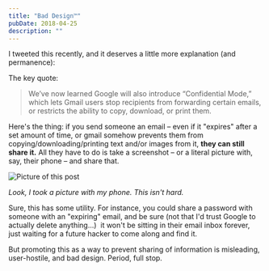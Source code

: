```yaml
---
title: "Bad Design™"
pubDate: 2018-04-25
description: ""
---
```



<OldPost />

I tweeted this recently, and it deserves a little more explanation (and permanence):

<Tweet id="https://twitter.com/tnorthcutt/status/985585855761997824" />

The key quote:

> We’ve now learned Google will also introduce “Confidential Mode,” which lets Gmail users stop recipients from forwarding certain emails, or restricts the ability to copy, download, or print them.

Here's the thing: if you send someone an email – even if it "expires" after a set amount of time, or gmail somehow prevents them from copying/downloading/printing text and/or images from it, **they can still share it.** All they have to do is take a screenshot – or a literal picture with, say, their phone – and share that.

![Picture of this post](/images/screen-pic.jpg)

_Look, I took a picture with my phone. This isn't hard._

Sure, this has some utility. For instance, you could share a password with someone with an "expiring" email, and be sure (not that I'd trust Google to actually delete anything...)  it won't be sitting in their email inbox forever, just waiting for a future hacker to come along and find it.

But promoting this as a way to prevent sharing of information is misleading, user-hostile, and bad design. Period, full stop.

